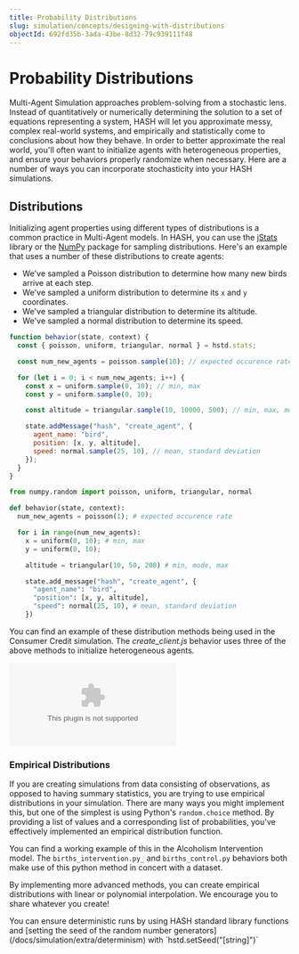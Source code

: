 ```yaml
---
title: Probability Distributions
slug: simulation/concepts/designing-with-distributions
objectId: 692fd35b-3ada-43be-8d32-79c939111f48
---
```


# Probability Distributions

Multi-Agent Simulation approaches problem-solving from a stochastic lens. Instead of quantitatively or numerically determining the solution to a set of equations representing a system, HASH will let you approximate messy, complex real-world systems, and empirically and statistically come to conclusions about how they behave. In order to better approximate the real world, you'll often want to initialize agents with heterogeneous properties, and ensure your behaviors properly randomize when necessary. Here are a number of ways you can incorporate stochasticity into your HASH simulations.

## Distributions

Initializing agent properties using different types of distributions is a common practice in Multi-Agent models. In HASH, you can use the [jStats](http://jstat.github.io/distributions.html) library or the [NumPy](https://docs.scipy.org/doc/numpy-1.15.4/reference/routines.random.html) package for sampling distributions. Here's an example that uses a number of these distributions to create agents:

- We've sampled a Poisson distribution to determine how many new birds arrive at each step.
- We've sampled a uniform distribution to determine its `x` and `y` coordinates.
- We've sampled a triangular distribution to determine its altitude.
- We've sampled a normal distribution to determine its speed.

<Tabs>
<Tab title="JavaScript" >

```javascript
function behavior(state, context) {
  const { poisson, uniform, triangular, normal } = hstd.stats;

  const num_new_agents = poisson.sample(10); // expected occurence rate

  for (let i = 0; i < num_new_agents; i++) {
    const x = uniform.sample(0, 10); // min, max
    const y = uniform.sample(0, 10);

    const altitude = triangular.sample(10, 10000, 500); // min, max, mode

    state.addMessage("hash", "create_agent", {
      agent_name: "bird",
      position: [x, y, altitude],
      speed: normal.sample(25, 10), // mean, standard deviation
    });
  }
}
```

</Tab >

<Tab title="Python" >

```python
from numpy.random import poisson, uniform, triangular, normal

def behavior(state, context):
  num_new_agents = poisson(1); # expected occurence rate

  for i in range(num_new_agents):
    x = uniform(0, 10); # min, max
    y = uniform(0, 10);

    altitude = triangular(10, 50, 200) # min, mode, max

    state.add_message("hash", "create_agent", {
      "agent_name": "bird",
      "position": [x, y, altitude],
      "speed": normal(25, 10), # mean, standard deviation
    })
```

</Tab>
</Tabs>

You can find an example of these distribution methods being used in the Consumer Credit simulation. The _create_client.js_ behavior uses three of the above methods to initialize heterogeneous agents.

<Embed type="hash" url="https://hash.ai/@hash/consumer-credit" caption="" />

### Empirical Distributions

If you are creating simulations from data consisting of observations, as opposed to having summary statistics, you are trying to use empirical distributions in your simulation. There are many ways you might implement this, but one of the simplest is using Python's `random.choice` method. By providing a list of values and a corresponding list of probabilities, you've effectively implemented an empirical distribution function.

You can find a working example of this in the Alcoholism Intervention model. The `births_intervention.py_` and `births_control.py` behaviors both make use of this python method in concert with a dataset.

<Embed
  url="https://hash.ai/@hash/alcohol-use-dynamics-empirical-distributions"
  caption=""
/>

By implementing more advanced methods, you can create empirical distributions with linear or polynomial interpolation. We encourage you to share whatever you create!

<Hint style="info">
  You can ensure deterministic runs by using HASH standard library functions and
  [setting the seed of the random number
  generators](/docs/simulation/extra/determinism) with
  `hstd.setSeed("[string]")`
</Hint>
